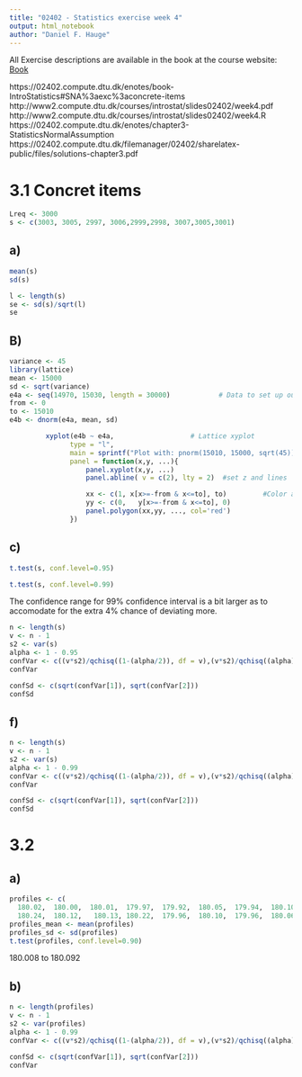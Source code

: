 ```yaml
---
title: "02402 - Statistics exercise week 4"
output: html_notebook
author: "Daniel F. Hauge"
---
```


All Exercise descriptions are available in the book at the course website: [Book](https://02402.compute.dtu.dk/enotes/book-IntroStatistics)

https://02402.compute.dtu.dk/enotes/book-IntroStatistics#SNA%3aexc%3aconcrete-items
http://www2.compute.dtu.dk/courses/introstat/slides02402/week4.pdf
http://www2.compute.dtu.dk/courses/introstat/slides02402/week4.R
https://02402.compute.dtu.dk/enotes/chapter3-StatisticsNormalAssumption
https://02402.compute.dtu.dk/filemanager/02402/sharelatex-public/files/solutions-chapter3.pdf


# 3.1 Concret items
```r
Lreq <- 3000
s <- c(3003, 3005, 2997, 3006,2999,2998, 3007,3005,3001)
```


## a)

```r
mean(s)
sd(s)
```

```r
l <- length(s)
se <- sd(s)/sqrt(l)
se
```


## B)
```r
variance <- 45
library(lattice)
mean <- 15000
sd <- sqrt(variance)
e4a <- seq(14970, 15030, length = 30000)            # Data to set up out normal
from <- 0
to <- 15010
e4b <- dnorm(e4a, mean, sd)

         xyplot(e4b ~ e4a,                   # Lattice xyplot
               type = "l",
               main = sprintf("Plot with: pnorm(15010, 15000, sqrt(45)). Chance for error bigger than 10 mm = %s", 2*(1-pnorm(to, mean, sd))),
               panel = function(x,y, ...){
                   panel.xyplot(x,y, ...)
                   panel.abline( v = c(2), lty = 2)  #set z and lines

                   xx <- c(1, x[x>=-from & x<=to], to)         #Color area
                   yy <- c(0,   y[x>=-from & x<=to], 0) 
                   panel.polygon(xx,yy, ..., col='red')
               })
```

## c)

```r

t.test(s, conf.level=0.95)


```
```r
t.test(s, conf.level=0.99)
```
The confidence range for 99% confidence interval is a bit larger as to accomodate for the extra 4% chance of deviating more.

```r

n <- length(s)
v <- n - 1
s2 <- var(s)
alpha <- 1 - 0.95
confVar <- c((v*s2)/qchisq((1-(alpha/2)), df = v),(v*s2)/qchisq((alpha)/2, df = v))
confVar

confSd <- c(sqrt(confVar[1]), sqrt(confVar[2]))
confSd
```

## f)
```r
n <- length(s)
v <- n - 1
s2 <- var(s)
alpha <- 1 - 0.99
confVar <- c((v*s2)/qchisq((1-(alpha/2)), df = v),(v*s2)/qchisq((alpha)/2, df = v))
confVar

confSd <- c(sqrt(confVar[1]), sqrt(confVar[2]))
confSd
```
# 3.2

## a)
```r
profiles <- c(
  180.02,  180.00,  180.01,  179.97,  179.92,  180.05,  179.94,  180.10,  
  180.24,  180.12,   180.13, 180.22,  179.96,  180.10,  179.96,  180.06)
profiles_mean <- mean(profiles)
profiles_sd <- sd(profiles)
t.test(profiles, conf.level=0.90)
```
180.008 to 180.092


## b)
```r
n <- length(profiles)
v <- n - 1
s2 <- var(profiles)
alpha <- 1 - 0.99
confVar <- c((v*s2)/qchisq((1-(alpha/2)), df = v),(v*s2)/qchisq((alpha)/2, df = v))

confSd <- c(sqrt(confVar[1]), sqrt(confVar[2]))
confVar
```

